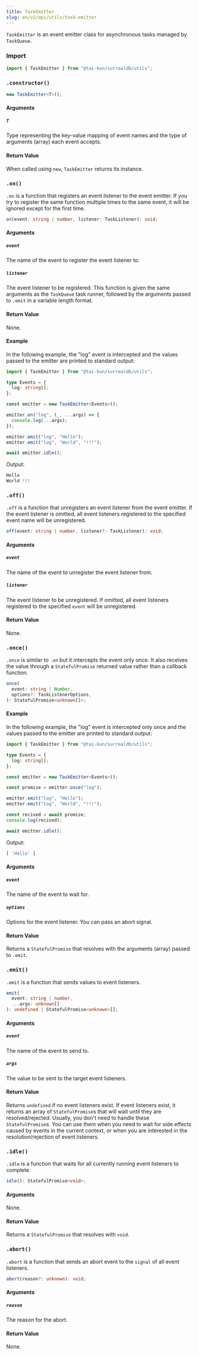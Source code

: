 ```yaml
---
title: TaskEmitter
slug: en/v2/api/utils/task-emitter
---
```



`TaskEmitter` is an event emitter class for asynchronous tasks managed by `TaskQueue`.

### Import

```ts
import { TaskEmitter } from "@tai-kun/surrealdb/utils";
```

### `.constructor()`

```ts
new TaskEmitter<T>();
```

#### Arguments

##### `T`

Type representing the key-value mapping of event names and the type of arguments (array) each event accepts.

#### Return Value

When called using `new`, `TaskEmitter` returns its instance.

### `.on()` <Badge variant="instance" /><Badge variant="method" />

`.on` is a function that registers an event listener to the event emitter. If you try to register the same function multiple times to the same event, it will be ignored except for the first time.

```ts
on(event: string | number, listener: TaskListener): void;
```

#### Arguments

##### `event`

The name of the event to register the event listener to.

##### `listener`

The event listener to be registered. This function is given the same arguments as the `TaskQueue` task runner, followed by the arguments passed to `.emit` in a variable length format.

#### Return Value

None.

#### Example

In the following example, the "log" event is intercepted and the values passed to the emitter are printed to standard output:

```ts
import { TaskEmitter } from "@tai-kun/surrealdb/utils";

type Events = {
  log: string[];
};

const emitter = new TaskEmitter<Events>();

emitter.on("log", (_, ...args) => {
  console.log(...args);
});

emitter.emit("log", "Hello");
emitter.emit("log", "World", "!!!");

await emitter.idle();
```

Output:

```js
Hello
World !!!
```

### `.off()` <Badge variant="instance" /><Badge variant="method" />

`.off` is a function that unregisters an event listener from the event emitter. If the event listener is omitted, all event listeners registered to the specified event name will be unregistered.

```ts
off(event: string | number, listener?: TaskListener): void;
```

#### Arguments

##### `event`

The name of the event to unregister the event listener from.

##### `listener`

The event listener to be unregistered. If omitted, all event listeners registered to the specified `event` will be unregistered.

#### Return Value

None.

### `.once()` <Badge variant="instance" /><Badge variant="method" />

`.once` is similar to `.on` but it intercepts the event only once. It also receives the value through a `StatefulPromise` returned value rather than a callback function.

```ts
once(
  event: string | Number,
  options?: TaskListenerOptions,
): StatefulPromise<unknown[]>;
```

#### Example

In the following example, the "log" event is intercepted only once and the values passed to the emitter are printed to standard output:

```ts
import { TaskEmitter } from "@tai-kun/surrealdb/utils";

type Events = {
  log: string[];
};

const emitter = new TaskEmitter<Events>();

const promise = emitter.once("log");

emitter.emit("log", "Hello");
emitter.emit("log", "World", "!!!");

const recived = await promise;
console.log(recived);

await emitter.idle();
```

Output:

```js
[ 'Hello' ]
```

#### Arguments

##### `event`

The name of the event to wait for.

##### `options`

Options for the event listener. You can pass an abort signal.

#### Return Value

Returns a `StatefulPromise` that resolves with the arguments (array) passed to `.emit`.

### `.emit()` <Badge variant="instance" /><Badge variant="method" />

`.emit` is a function that sends values to event listeners.

```ts
emit(
  event: string | number,
  ...args: unknown[]
): undefined | StatefulPromise<unknown>[];
```

#### Arguments

##### `event`

The name of the event to send to.

##### `args`

The value to be sent to the target event listeners.

#### Return Value

Returns `undefined` if no event listeners exist. If event listeners exist, it returns an array of `StatefulPromise`s that will wait until they are resolved/rejected. Usually, you don't need to handle these `StatefulPromise`s. You can use them when you need to wait for side effects caused by events in the current context, or when you are interested in the resolution/rejection of event listeners.

### `.idle()` <Badge variant="instance" /><Badge variant="method" />

`.idle` is a function that waits for all currently running event listeners to complete.

```ts
idle(): StatefulPromise<void>;
```

#### Arguments

None.

#### Return Value

Returns a `StatefulPromise` that resolves with `void`.

### `.abort()` <Badge variant="instance" /><Badge variant="method" />

`.abort` is a function that sends an abort event to the `signal` of all event listeners.

```ts
abort(reason?: unknown): void;
```

#### Arguments

##### `reason`

The reason for the abort.

#### Return Value

None.
